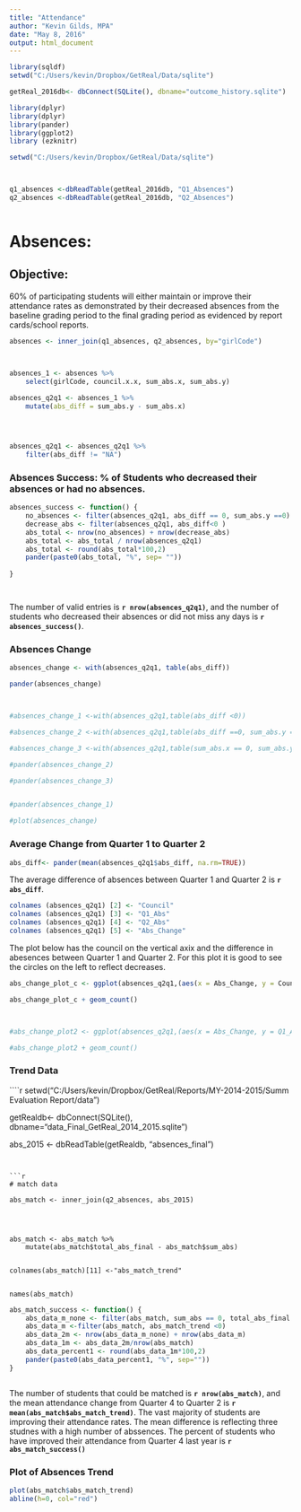 ```yaml
---
title: "Attendance"
author: "Kevin Gilds, MPA"
date: "May 8, 2016"
output: html_document
---
```



```r

library(sqldf)
setwd("C:/Users/kevin/Dropbox/GetReal/Data/sqlite")

getReal_2016db<- dbConnect(SQLite(), dbname="outcome_history.sqlite")

library(dplyr)
library(dplyr)
library(pander)
library(ggplot2)
library (ezknitr)

setwd("C:/Users/kevin/Dropbox/GetReal/Data/sqlite")



q1_absences <-dbReadTable(getReal_2016db, "Q1_Absences")
q2_absences <-dbReadTable(getReal_2016db, "Q2_Absences")



```



# Absences: 

## Objective: 
60% of participating students will either maintain or improve their attendance rates as demonstrated by their decreased absences from the baseline grading period to the final grading period as evidenced by report cards/school reports.

```r

absences <- inner_join(q1_absences, q2_absences, by="girlCode")



absences_1 <- absences %>%
    select(girlCode, council.x.x, sum_abs.x, sum_abs.y) 
    
absences_q2q1 <- absences_1 %>%
    mutate(abs_diff = sum_abs.y - sum_abs.x)




absences_q2q1 <- absences_q2q1 %>%
    filter(abs_diff != "NA")


```


### Absences Success: % of Students who decreased their absences or had no absences. 
```r

absences_success <- function() {
    no_absences <- filter(absences_q2q1, abs_diff == 0, sum_abs.y ==0)
    decrease_abs <- filter(absences_q2q1, abs_diff<0 )
    abs_total <- nrow(no_absences) + nrow(decrease_abs)
    abs_total <- abs_total / nrow(absences_q2q1)
    abs_total <- round(abs_total*100,2)
    pander(paste0(abs_total, "%", sep= ""))
    
}




```

The number of valid entries is **`r nrow(absences_q2q1)`**, and the number of students who decreased their absences or did not miss any days is **`r absences_success()`**. 


### Absences Change
```r

absences_change <- with(absences_q2q1, table(abs_diff))

pander(absences_change)



#absences_change_1 <-with(absences_q2q1,table(abs_diff <0))

#absences_change_2 <-with(absences_q2q1,table(abs_diff ==0, sum_abs.y == 0))

#absences_change_3 <-with(absences_q2q1,table(sum_abs.x == 0, sum_abs.y == 0))

#pander(absences_change_2)

#pander(absences_change_3)


#pander(absences_change_1)

#plot(absences_change)

```

### Average Change from Quarter 1 to Quarter 2

```r

abs_diff<- pander(mean(absences_q2q1$abs_diff, na.rm=TRUE))


```


The average difference of absences  between Quarter 1 and Quarter 2 is **`r abs_diff`**.

```r

colnames (absences_q2q1) [2] <- "Council"
colnames (absences_q2q1) [3] <- "Q1_Abs"
colnames (absences_q2q1) [4] <- "Q2_Abs"
colnames (absences_q2q1) [5] <- "Abs_Change"

```

The plot below has the council on the vertical axix and the difference in abesences between Quarter 1 and Quarter 2. For this plot it is good to see the circles on the left to reflect decreases. 


```r

abs_change_plot_c <- ggplot(absences_q2q1,(aes(x = Abs_Change, y = Council)))

abs_change_plot_c + geom_count()



#abs_change_plot2 <- ggplot(absences_q2q1,(aes(x = Abs_Change, y = Q1_Abs)))

#abs_change_plot2 + geom_count()

```

### Trend Data
````r


setwd("C:/Users/kevin/Dropbox/GetReal/Reports/MY-2014-2015/Summ Evaluation Report/data")

getRealdb<- dbConnect(SQLite(), dbname="data_Final_GetReal_2014_2015.sqlite")

abs_2015 <- dbReadTable(getRealdb, "absences_final")


```


```r
# match data

abs_match <- inner_join(q2_absences, abs_2015)




abs_match <- abs_match %>%
    mutate(abs_match$total_abs_final - abs_match$sum_abs)


colnames(abs_match)[11] <-"abs_match_trend"


names(abs_match)

```




```r
abs_match_success <- function() {
    abs_data_m_none <- filter(abs_match, sum_abs == 0, total_abs_final ==0)
    abs_data_m <-filter(abs_match, abs_match_trend <0)
    abs_data_2m <- nrow(abs_data_m_none) + nrow(abs_data_m)
    abs_data_1m <- abs_data_2m/nrow(abs_match)
    abs_data_percent1 <- round(abs_data_1m*100,2)
    pander(paste0(abs_data_percent1, "%", sep=""))
}



```


The number of students that could be matched is **`r nrow(abs_match)`**, and the mean attendance change from Quarter 4 to Quarter 2 is **`r mean(abs_match$abs_match_trend)`**.  The vast majority of students are improving their attendance rates. The mean difference is reflecting three studnes with a high number of abssences. The percent of students who have improved their attendance from Quarter 4 last year is **`r abs_match_success()`**


### Plot of Absences Trend

```r


plot(abs_match$abs_match_trend)
abline(h=0, col="red")


```

